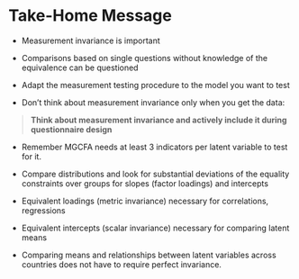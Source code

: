 # Take-Home Message {#home}



* Measurement invariance is important

* Comparisons based on single questions without knowledge of the equivalence can be questioned

* Adapt the measurement testing procedure to the model you want to test

* Don't think about measurement invariance only when you get the data: 

> **Think about measurement invariance and actively include it during questionnaire design**
  
* Remember MGCFA needs at least 3 indicators per latent variable to test for it.
  
* Compare distributions and look for substantial deviations of the equality constraints over groups for slopes (factor loadings) and intercepts

* Equivalent loadings (metric invariance) necessary for correlations, regressions 

* Equivalent intercepts (scalar invariance) necessary for comparing latent means 

* Comparing means and relationships between latent variables across countries does not have to require perfect invariance. 



